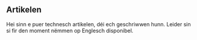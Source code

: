 ## Artikelen

Hei sinn e puer technesch artikelen, déi ech geschriwwen hunn. Leider sin si fir den moment nëmmen op Englesch disponibel.
